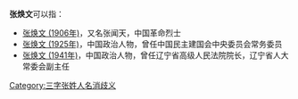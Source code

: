 '''张焕文'''可以指：
* [[张焕文_(1906年)|张焕文 (1906年)]]，又名张闻天，中国革命烈士
* [[张焕文_(1925年)|张焕文 (1925年)]]，中国政治人物，曾任中国民主建国会中央委员会常务委员
* [[张焕文_(1941年)|张焕文 (1941年)]]，中国政治人物，曾任辽宁省高级人民法院院长，辽宁省人大常委会副主任

{{disambig}}

[[Category:三字张姓人名消歧义|Category:三字张姓人名消歧义]]